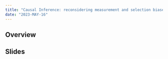 ```yaml
---
title: "Causal Inference: reconsidering measurement and selection biases"
date: "2023-MAY-16"
---
```

  
  
## Overview
  
  
  
## Slides
